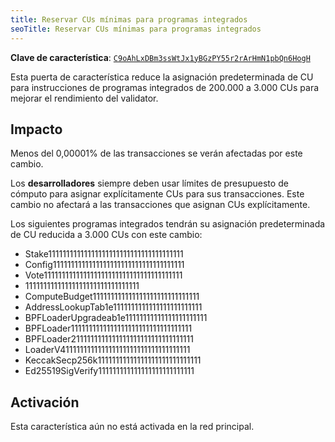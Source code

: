 ```yaml
---
title: Reservar CUs mínimas para programas integrados
seoTitle: Reservar CUs mínimas para programas integrados
---
```


**Clave de característica**:
[`C9oAhLxDBm3ssWtJx1yBGzPY55r2rArHmN1pbQn6HogH`](https://explorer.solana.com/address/C9oAhLxDBm3ssWtJx1yBGzPY55r2rArHmN1pbQn6HogH)

Esta puerta de característica reduce la asignación predeterminada de CU para
instrucciones de programas integrados de 200.000 a 3.000 CUs para mejorar el
rendimiento del validator.

## Impacto

Menos del 0,00001% de las transacciones se verán afectadas por este cambio.

Los **desarrolladores** siempre deben usar límites de presupuesto de cómputo
para asignar explícitamente CUs para sus transacciones. Este cambio no afectará
a las transacciones que asignan CUs explícitamente.

Los siguientes programas integrados tendrán su asignación predeterminada de CU
reducida a 3.000 CUs con este cambio:

- Stake11111111111111111111111111111111111111
- Config1111111111111111111111111111111111111
- Vote111111111111111111111111111111111111111
- 11111111111111111111111111111111
- ComputeBudget111111111111111111111111111111
- AddressLookupTab1e1111111111111111111111111
- BPFLoaderUpgradeab1e11111111111111111111111
- BPFLoader1111111111111111111111111111111111
- BPFLoader2111111111111111111111111111111111
- LoaderV411111111111111111111111111111111111
- KeccakSecp256k11111111111111111111111111111
- Ed25519SigVerify111111111111111111111111111

## Activación

Esta característica aún no está activada en la red principal.
